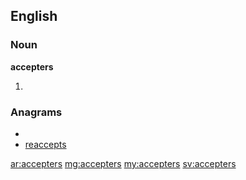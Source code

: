 ==English==
===Noun===
'''accepters'''
# {{plural of|[[accepter]]}}

===Anagrams===
* {{alphagram|acceeprst}}
* [[reaccepts#English|reaccepts]]

[[ar:accepters]]
[[mg:accepters]]
[[my:accepters]]
[[sv:accepters]]